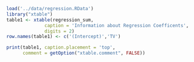```r
load('../data/regression.RData')
library("xtable")
table1 <- xtable(regression_sum,
              caption = 'Information about Regression Coefficents',
              digits = 2)
row.names(table1) <- c('(Intercept)','TV')

print(table1, caption.placement = 'top',
      comment = getOption("xtable.comment", FALSE))
```

